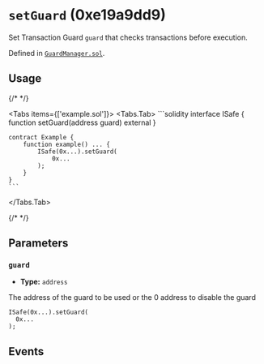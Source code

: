 



# `setGuard` (0xe19a9dd9)

Set Transaction Guard `guard` that checks transactions before execution.

<OnlySafeTxCallout />

<ModuleCallout />

Defined in [`GuardManager.sol`](https://github.com/safe-global/safe-smart-account/tree/v1.4.1/contracts/base/GuardManager.sol#L53).


## Usage

{/* <!-- vale off --> */}

<Tabs items={['example.sol']}>
  <Tabs.Tab>
    ```solidity
    interface ISafe {
        function setGuard(address guard) external
    }

    contract Example {
        function example() ... {
            ISafe(0x...).setGuard(
                0x...
            );
        }
    }
    ```
  </Tabs.Tab>
</Tabs>

{/* <!-- vale on --> */}



## Parameters

### `guard`

  - **Type:** `address`

  The address of the guard to be used or the 0 address to disable the guard

  ```solidity focus=2
  ISafe(0x...).setGuard(
    0x...
  );
  ```




## Events

<ChangedGuard />

